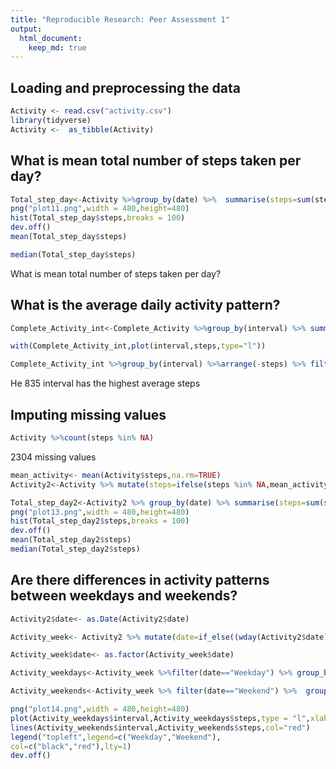 ```yaml
---
title: "Reproducible Research: Peer Assessment 1"
output: 
  html_document:
    keep_md: true
---
```



## Loading and preprocessing the data

```r
Activity <- read.csv("activity.csv")
library(tidyverse)
Activity <-  as_tibble(Activity)
```


## What is mean total number of steps taken per day?
```r

Total_step_day<-Activity %>%group_by(date) %>%  summarise(steps=sum(steps,na.rm = TRUE))
png("plot11.png",width = 480,height=480)
hist(Total_step_day$steps,breaks = 100)
dev.off()
mean(Total_step_day$steps)

median(Total_step_day$steps)
```

What is mean total number of steps taken per day?




## What is the average daily activity pattern?
```r
Complete_Activity_int<-Complete_Activity %>%group_by(interval) %>% summarize(steps=mean(steps))

with(Complete_Activity_int,plot(interval,steps,type="l"))

Complete_Activity_int %>%group_by(interval) %>%arrange(-steps) %>% filter(steps==max(Complete_Activity_int$steps))

```
He 835 interval has the highest average steps


## Imputing missing values
```r
Activity %>%count(steps %in% NA)
```
2304 missing values
```r
mean_activity<- mean(Activity$steps,na.rm=TRUE)
Activity2<-Activity %>% mutate(steps=ifelse(steps %in% NA,mean_activity,steps))

Total_step_day2<-Activity2 %>% group_by(date) %>% summarise(steps=sum(steps))
png("plot13.png",width = 480,height=480)
hist(Total_step_day2$steps,breaks = 100)
dev.off()
mean(Total_step_day2$steps)
median(Total_step_day2$steps)
```

## Are there differences in activity patterns between weekdays and weekends?


```r
Activity2$date<- as.Date(Activity2$date)

Activity_week<- Activity2 %>% mutate(date=if_else((wday(Activity2$date) %in% 2:6),"Weekday","Weekend"))

Activity_week$date<- as.factor(Activity_week$date)

Activity_weekdays<-Activity_week %>%filter(date=="Weekday") %>% group_by(interval) %>%  summarise(steps=mean(steps))

Activity_weekends<-Activity_week %>% filter(date=="Weekend") %>%  group_by(interval) %>% summarise(steps=mean(steps))

png("plot14.png",width = 480,height=480)
plot(Activity_weekdays$interval,Activity_weekdays$steps,type = "l",xlab="interval",ylab="Average steps")
lines(Activity_weekends$interval,Activity_weekends$steps,col="red")
legend("topleft",legend=c("Weekday","Weekend"),
col=c("black","red"),lty=1)
dev.off()
```
